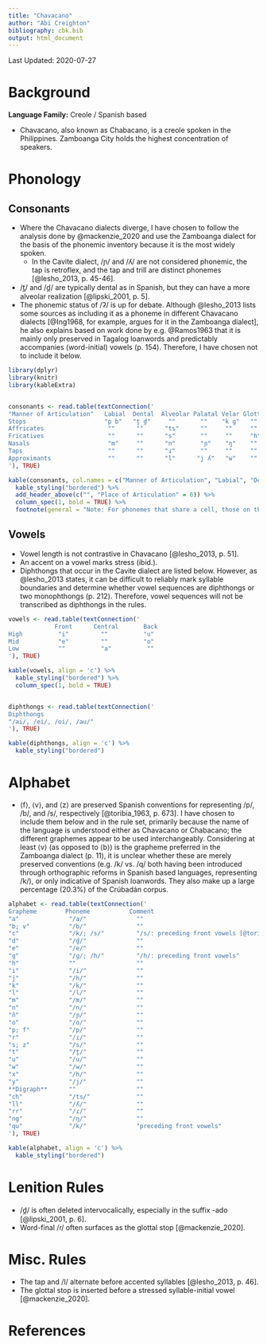 ```yaml
---
title: "Chavacano"
author: "Abi Creighton"
bibliography: cbk.bib
output: html_document
---
```


Last Updated: 2020-07-27

# Background

**Language Family:** Creole / Spanish based

* Chavacano, also known as Chabacano, is a creole spoken in the Philippines. Zamboanga City holds the highest concentration of speakers.

# Phonology

## Consonants

* Where the Chavacano dialects diverge, I have chosen to follow the analysis done by @mackenzie_2020 and use the Zamboanga dialect for the basis of the phonemic inventory because it is the most widely spoken.
    - In the Cavite dialect, /ɲ/ and /ʎ/ are not considered phonemic, the tap is retroflex, and the tap and trill are distinct phonemes [@lesho_2013, p. 45-46].
* /t̪/ and /d̪/ are typically dental as in Spanish, but they can have a more alveolar realization [@lipski_2001, p. 5].
* The phonemic status of /ʔ/ is up for debate. Although @lesho_2013 lists some sources as including it as a phoneme in different Chavacano dialects [@Ing1968, for example, argues for it in the Zamboanga dialect], he also explains based on work done by e.g. @Ramos1963 that it is mainly only preserved in Tagalog loanwords and predictably accompanies (word-initial) vowels (p. 154). Therefore, I have chosen not to include it below.

```r

library(dplyr)
library(knitr)
library(kableExtra)


consonants <- read.table(textConnection('
"Manner of Articulation"   Labial  Dental  Alveolar Palatal Velar Glottal
Stops                      "p b"   "t̪ d̪"     ""       ""    "k ɡ"   ""           
Affricates                  ""      ""      "ts"      ""     ""     ""   
Fricatives                  ""      ""      "s"       ""     ""     "h"
Nasals                      "m"     ""      "n"       "ɲ"    "ŋ"    ""       
Taps                        ""      ""      "ɾ"       ""     ""     ""       
Approximants                ""      ""      "l"      "j ʎ"   "w"    ""   
'), TRUE)

kable(consonants, col.names = c("Manner of Articulation", "Labial", "Dental", "Alveolar", "Palatal", "Velar", "Glottal"), align = 'c') %>%
  kable_styling("bordered") %>%
  add_header_above(c("", "Place of Articulation" = 6)) %>%
  column_spec(1, bold = TRUE) %>%
  footnote(general = "Note: For phonemes that share a cell, those on the left are voiceless and those on the right are voiced. Both palatal approximants are voiced, but the one on the right is lateral.", general_title = "")
```  

## Vowels

* Vowel length is not contrastive in Chavacano [@lesho_2013, p. 51].
* An accent on a vowel marks stress (ibid.).
* Diphthongs that occur in the Cavite dialect are listed below. However, as @lesho_2013 states, it can be difficult to reliably mark syllable boundaries and determine whether vowel sequences are diphthongs or two monophthongs (p. 212). Therefore, vowel sequences will not be transcribed as diphthongs in the rules.

```r

vowels <- read.table(textConnection('
             Front      Central       Back
High          "i"         ""          "u"
Mid           "e"         ""          "o"
Low           ""          "a"          ""
'), TRUE)

kable(vowels, align = 'c') %>%
  kable_styling("bordered") %>%
  column_spec(1, bold = TRUE)


diphthongs <- read.table(textConnection('
Diphthongs
"/ai/, /ei/, /oi/, /au/"
'), TRUE)

kable(diphthongs, align = 'c') %>%
  kable_styling("bordered")
```     

# Alphabet

* ⟨f⟩, ⟨v⟩, and ⟨z⟩ are preserved Spanish conventions for representing /p/, /b/, and /s/, respectively [@toribia_1963, p. 673]. I have chosen to include them below and in the rule set, primarily because the name of the language is understood either as Chavacano or Chabacano; the different graphemes appear to be used interchangeably. Considering at least ⟨v⟩ (as opposed to ⟨b⟩) is the grapheme preferred in the Zamboanga dialect (p. 11), it is unclear whether these are merely preserved conventions (e.g. /k/ vs. /q/ both having been introduced through orthographic reforms in Spanish based languages, representing /k/), or only indicative of Spanish loanwords. They also make up a large percentage (20.3%) of the Crúbadán corpus.

```r

alphabet <- read.table(textConnection('
Grapheme        Phoneme           Comment
"a"              "/a/"              ""
"b; v"           "/b/"              ""
"c"              "/k/; /s/"         "/s/: preceding front vowels [@toribia_1963, 673]"
"d"              "/d̪/"              ""
"e"              "/e/"              ""
"g"              "/ɡ/; /h/"         "/h/: preceding front vowels"
"h"              ""                 ""
"i"              "/i/"              ""
"j"              "/h/"              ""
"k"              "/k/"              ""
"l"              "/l/"              ""
"m"              "/m/"              ""
"n"              "/n/"              ""
"ñ"              "/ɲ/"              ""
"o"              "/o/"              ""
"p; f"           "/p/"              ""
"r"              "/ɾ/"              ""
"s; z"           "/s/"              ""
"t"              "/t̪/"              ""
"u"              "/u/"              ""
"w"              "/w/"              ""
"x"              "/h/"              ""
"y"              "/j/"              ""
**Digraph**      ""                 ""
"ch"             "/ts/"             ""
"ll"             "/ʎ/"              ""
"rr"             "/ɾ/"              ""
"ng"             "/ŋ/"              ""
"qu"             "/k/"              "preceding front vowels"
'), TRUE)

kable(alphabet, align = 'c') %>%
  kable_styling("bordered")
```

# Lenition Rules

* /d̪/ is often deleted intervocalically, especially in the suffix -ado [@lipski_2001, p. 6].
* Word-final /ɾ/ often surfaces as the glottal stop [@mackenzie_2020].

# Misc. Rules

* The tap and /l/ alternate before accented syllables [@lesho_2013, p. 46].
* The glottal stop is inserted before a stressed syllable-initial vowel [@mackenzie_2020].

# References
